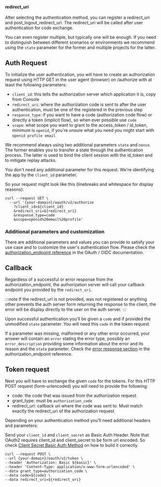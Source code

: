 #### redirect_uri

After selecting the authentication method, you can register a redirect_uri and
post_logout_redirect_uri. The redirect_uri will be called after user
authentication for code exchange.

You can even register multiple, but typically one will be enough. If you need to
distinguish between different scenarios or environments we recommend using the
`state` parameter for the former and multiple projects for the latter.

## Auth Request

To initialize the user authentication, you will have to create an authorization
request using HTTP GET in the user agent (browser) on /authorize with at least
the following parameters:

- `client_id`: this tells the authorization server which application it is, copy
  from Console
- `redirect_uri`: where the authorization code is sent to after the user
  authentication, must be one of the registered in the previous step
- `response_type`: if you want to have a code (authorization code flow) or
  directly a token (implicit flow), so when ever possible use `code`
- `scope`: what scope you want to grant to the access_token / id_token, minimum
  is `openid`, if you're unsure what you need you might start with
  `openid profile email`

We recommend always using two additional parameters `state` and `nonce`. The
former enables you to transfer a state through the authentication process. The
latter is used to bind the client session with the id_token and to mitigate
replay attacks.

You don't need any additional parameter for this request. We're identifying the
app by the `client_id` parameter.

So your request might look like this (linebreaks and whitespace for display
reasons):

```curl
curl --request GET \
  --url '{your-domain}/oauth/v2/authorize
    ?client_id=${client_id}
    &redirect_uri=${redirect_uri}
    &response_type=code
    &scope=openid%20email%20profile'
```

### Additional parameters and customization

There are additional parameters and values you can provide to satisfy your use
case and to customize the user's authentication flow. Please check the
[authorization_endpoint reference](/docs/apis/openidoauth/endpoints#authorization_endpoint)
in the OAuth / OIDC documentation.

## Callback

Regardless of a successful or error response from the authorization_endpoint,
the authorization server will call your callback endpoint you provided by the
`redirect_uri`.

:::note If the redirect_uri is not provided, was not registered or anything
other prevents the auth server form returning the response to the client, the
error will be display directly to the user on the auth server. :::

Upon successful authentication you'll be given a `code` and if provided the
unmodified `state` parameter. You will need this `code` in the token request.

If a parameter was missing, malformed or any other error occurred, your answer
will contain an `error` stating the error type, possibly an `error_description`
providing some information about the error and its reason and the `state`
parameter. Check the
[error response section](/docs/apis/openidoauth/endpoints#error-response) in the
authorization_endpoint reference.

## Token request

Next you will have to exchange the given `code` for the tokens. For this HTTP
POST request (form-urlencoded) you will need to provide the following:

- code: the code that was issued from the authorization request
- grant_type: must be `authorization_code`
- redirect_uri: callback uri where the code was sent to. Must match exactly the
  redirect_uri of the authorization request

Depending on your authentication method you'll need additional headers and
parameters:

Send your `client_id` and `client_secret` as Basic Auth Header. Note that OAuth2
requires client_id and client_secret to be form url encoded. So check
[Client Secret Basic Auth Method](/docs/apis/openidoauth/authn-methods#client-secret-basic)
on how to build it correctly.

```curl
curl --request POST \
--url {your-domain}/oauth/v2/token \
--header 'Authorization: Basic ${basic}' \
--header 'Content-Type: application/x-www-form-urlencoded' \
--data grant_type=authorization_code \
--data code=${code} \
--data redirect_uri=${redirect_uri}
```
